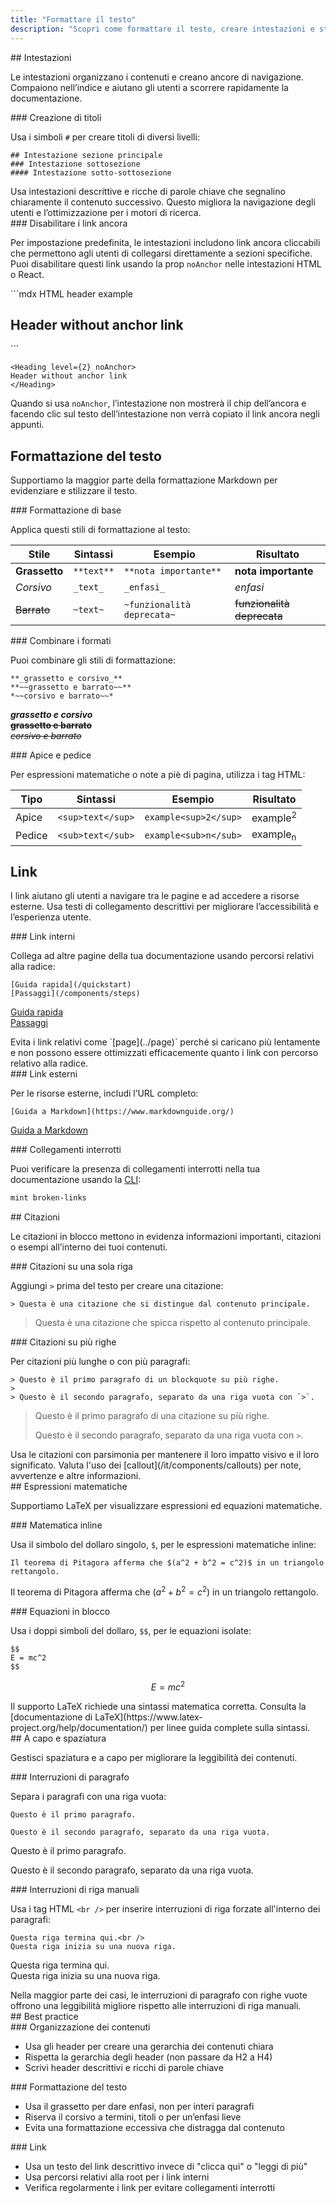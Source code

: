 ```yaml
---
title: "Formattare il testo"
description: "Scopri come formattare il testo, creare intestazioni e stilizzare i contenuti"
---
```


<div id="headers">
  ## Intestazioni
</div>

Le intestazioni organizzano i contenuti e creano ancore di navigazione. Compaiono nell’indice e aiutano gli utenti a scorrere rapidamente la documentazione.

<div id="creating-headers">
  ### Creazione di titoli
</div>

Usa i simboli `#` per creare titoli di diversi livelli:

```mdx
## Intestazione sezione principale
### Intestazione sottosezione
#### Intestazione sotto-sottosezione
```

<Tip>
  Usa intestazioni descrittive e ricche di parole chiave che segnalino chiaramente il contenuto successivo. Questo migliora la navigazione degli utenti e l’ottimizzazione per i motori di ricerca.
</Tip>

<div id="disabling-anchor-links">
  ### Disabilitare i link ancora
</div>

Per impostazione predefinita, le intestazioni includono link ancora cliccabili che permettono agli utenti di collegarsi direttamente a sezioni specifiche. Puoi disabilitare questi link usando la prop `noAnchor` nelle intestazioni HTML o React.

<CodeGroup>
  ```mdx HTML header example
  <h2 noAnchor>
  Header without anchor link
  </h2>
  ```

  ```mdx React header example
  <Heading level={2} noAnchor>
  Header without anchor link
  </Heading>
  ```
</CodeGroup>

Quando si usa `noAnchor`, l’intestazione non mostrerà il chip dell’ancora e facendo clic sul testo dell’intestazione non verrà copiato il link ancora negli appunti.

## Formattazione del testo

Supportiamo la maggior parte della formattazione Markdown per evidenziare e stilizzare il testo.

<div id="basic-formatting">
  ### Formattazione di base
</div>

Applica questi stili di formattazione al testo:

| Stile | Sintassi | Esempio | Risultato |
|-------|--------|---------|--------|
| **Grassetto** | `**text**` | `**nota importante**` | **nota importante** |
| *Corsivo* | `_text_` | `_enfasi_` | *enfasi* |
| ~~Barrato~~ | `~text~` | `~funzionalità deprecata~` | ~~funzionalità deprecata~~ |

<div id="combining-formats">
  ### Combinare i formati
</div>

Puoi combinare gli stili di formattazione:

```mdx
**_grassetto e corsivo_**
**~~grassetto e barrato~~**
*~~corsivo e barrato~~*
```

***grassetto e corsivo***<br />
**~~grassetto e barrato~~**<br />
*~~corsivo e barrato~~*

<div id="superscript-and-subscript">
  ### Apice e pedice
</div>

Per espressioni matematiche o note a piè di pagina, utilizza i tag HTML:

| Tipo | Sintassi | Esempio | Risultato |
|------|--------|---------|--------|
| Apice | `<sup>text</sup>` | `example<sup>2</sup>` | example<sup>2</sup> |
| Pedice | `<sub>text</sub>` | `example<sub>n</sub>` | example<sub>n</sub> |

## Link

I link aiutano gli utenti a navigare tra le pagine e ad accedere a risorse esterne. Usa testi di collegamento descrittivi per migliorare l’accessibilità e l’esperienza utente.

<div id="internal-links">
  ### Link interni
</div>

Collega ad altre pagine della tua documentazione usando percorsi relativi alla radice:

```mdx
[Guida rapida](/quickstart)
[Passaggi](/components/steps)
```

[Guida rapida](/it/quickstart)<br />
[Passaggi](/it/components/steps)

<Note>
  Evita i link relativi come `[page](../page)` perché si caricano più lentamente e non possono essere ottimizzati efficacemente quanto i link con percorso relativo alla radice.
</Note>

<div id="external-links">
  ### Link esterni
</div>

Per le risorse esterne, includi l’URL completo:

```mdx
[Guida a Markdown](https://www.markdownguide.org/)
```

[Guida a Markdown](https://www.markdownguide.org/)

<div id="broken-links">
  ### Collegamenti interrotti
</div>

Puoi verificare la presenza di collegamenti interrotti nella tua documentazione usando la [CLI](/it/installation):

```bash
mint broken-links
```

<div id="blockquotes">
  ## Citazioni
</div>

Le citazioni in blocco mettono in evidenza informazioni importanti, citazioni o esempi all’interno dei tuoi contenuti.

<div id="single-line-blockquotes">
  ### Citazioni su una sola riga
</div>

Aggiungi `>` prima del testo per creare una citazione:

```mdx
> Questa è una citazione che si distingue dal contenuto principale.
```

> Questa è una citazione che spicca rispetto al contenuto principale.

<div id="multi-line-blockquotes">
  ### Citazioni su più righe
</div>

Per citazioni più lunghe o con più paragrafi:

```mdx
> Questo è il primo paragrafo di un blockquote su più righe.
>
> Questo è il secondo paragrafo, separato da una riga vuota con `>`.
```

> Questo è il primo paragrafo di una citazione su più righe.
>
> Questo è il secondo paragrafo, separato da una riga vuota con `>`.

<Tip>
  Usa le citazioni con parsimonia per mantenere il loro impatto visivo e il loro significato. Valuta l&#39;uso dei [callout](/it/components/callouts) per note, avvertenze e altre informazioni.
</Tip>

<div id="mathematical-expressions">
  ## Espressioni matematiche
</div>

Supportiamo LaTeX per visualizzare espressioni ed equazioni matematiche.

<div id="inline-math">
  ### Matematica inline
</div>

Usa il simbolo del dollaro singolo, `$`, per le espressioni matematiche inline:

```mdx
Il teorema di Pitagora afferma che $(a^2 + b^2 = c^2)$ in un triangolo rettangolo.
```

Il teorema di Pitagora afferma che $(a^2 + b^2 = c^2)$ in un triangolo rettangolo.

<div id="block-equations">
  ### Equazioni in blocco
</div>

Usa i doppi simboli del dollaro, `$$`, per le equazioni isolate:

```mdx
$$
E = mc^2
$$
```

$$
E = mc^2
$$

<Info>
  Il supporto LaTeX richiede una sintassi matematica corretta. Consulta la [documentazione di LaTeX](https://www.latex-project.org/help/documentation/) per linee guida complete sulla sintassi.
</Info>

<div id="line-breaks-and-spacing">
  ## A capo e spaziatura
</div>

Gestisci spaziatura e a capo per migliorare la leggibilità dei contenuti.

<div id="paragraph-breaks">
  ### Interruzioni di paragrafo
</div>

Separa i paragrafi con una riga vuota:

```mdx
Questo è il primo paragrafo.

Questo è il secondo paragrafo, separato da una riga vuota.
```

Questo è il primo paragrafo.

Questo è il secondo paragrafo, separato da una riga vuota.

<div id="manual-line-breaks">
  ### Interruzioni di riga manuali
</div>

Usa i tag HTML `<br />` per inserire interruzioni di riga forzate all&#39;interno dei paragrafi:

```mdx
Questa riga termina qui.<br />
Questa riga inizia su una nuova riga.
```

Questa riga termina qui.<br />
Questa riga inizia su una nuova riga.

<Tip>
  Nella maggior parte dei casi, le interruzioni di paragrafo con righe vuote offrono una leggibilità migliore rispetto alle interruzioni di riga manuali.
</Tip>

<div id="best-practices">
  ## Best practice
</div>

<div id="content-organization">
  ### Organizzazione dei contenuti
</div>

* Usa gli header per creare una gerarchia dei contenuti chiara
* Rispetta la gerarchia degli header (non passare da H2 a H4)
* Scrivi header descrittivi e ricchi di parole chiave

<div id="text-formatting">
  ### Formattazione del testo
</div>

* Usa il grassetto per dare enfasi, non per interi paragrafi
* Riserva il corsivo a termini, titoli o per un’enfasi lieve
* Evita una formattazione eccessiva che distragga dal contenuto

<div id="links">
  ### Link
</div>

* Usa un testo del link descrittivo invece di &quot;clicca qui&quot; o &quot;leggi di più&quot;
* Usa percorsi relativi alla root per i link interni
* Verifica regolarmente i link per evitare collegamenti interrotti